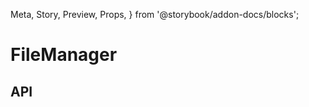   Meta,
  Story,
  Preview,
  Props,
} from '@storybook/addon-docs/blocks';

<Meta
  title="File Manager/FileManager"
  component={FileManager}
/>

# FileManager

<Preview>
  <Story name="Fetching">
    <Fixtures delay={60000} ops={['Read']}>
      <FileManager />
    </Fixtures>
  </Story>
  <Story name="Fetching Error">
    <Fixtures onGetError ops={['Read']}>
      <FileManager />
    </Fixtures>
  </Story>
  <Story name="Authorization Error">
    <Fixtures>
      <FileManager />
    </Fixtures>
  </Story>
  <Story name="Authorization Error (via props)">
    <Fixtures ops={['Read']}>
      <FileManager canSee={false} />
    </Fixtures>
  </Story>
</Preview>

## API

<Props of={FileManager} />
